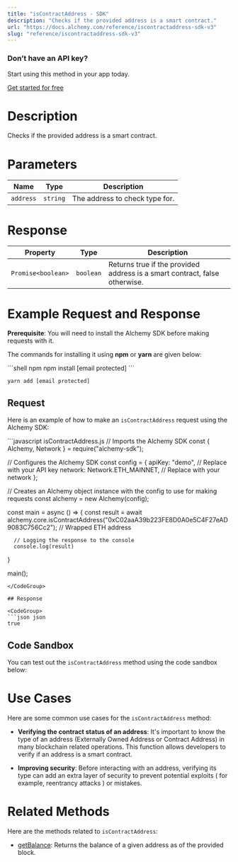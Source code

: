 ```yaml
---
title: "isContractAddress - SDK"
description: "Checks if the provided address is a smart contract."
url: "https://docs.alchemy.com/reference/iscontractaddress-sdk-v3"
slug: "reference/iscontractaddress-sdk-v3"
---
```



### Don’t have an API key?

Start using this method in your app today.

[Get started for free](https://dashboard.alchemy.com/signup/?a=estimateGas)

# Description

Checks if the provided address is a smart contract.

# Parameters

| Name      | Type     | Description                    |
| --------- | -------- | ------------------------------ |
| `address` | `string` | The address to check type for. |

# Response

| Property           | Type      | Description                                                                |
| ------------------ | --------- | -------------------------------------------------------------------------- |
| `Promise<boolean>` | `boolean` | Returns true if the provided address is a smart contract, false otherwise. |

# Example Request and Response

**Prerequisite**: You will need to install the Alchemy SDK before making requests with it.

The commands for installing it using **npm** or **yarn** are given below:

<CodeGroup>
  ```shell npm
  npm install [email protected]
  ```

  ```shell yarn
  yarn add [email protected]
  ```
</CodeGroup>

## Request

Here is an example of how to make an `isContractAddress` request using the Alchemy SDK:

<CodeGroup>
  ```javascript isContractAddress.js
  // Imports the Alchemy SDK
  const { Alchemy, Network } = require("alchemy-sdk");

  // Configures the Alchemy SDK
  const config = {
      apiKey: "demo", // Replace with your API key
      network: Network.ETH_MAINNET, // Replace with your network
  };

  // Creates an Alchemy object instance with the config to use for making requests
  const alchemy = new Alchemy(config);

  const main = async () => {
      const result = await alchemy.core.isContractAddress("0xC02aaA39b223FE8D0A0e5C4F27eAD9083C756Cc2"); // Wrapped ETH address

      // Logging the response to the console
      console.log(result)
  }

  main();
  ```
</CodeGroup>

## Response

<CodeGroup>
  ```json json
  true
  ```
</CodeGroup>

## Code Sandbox

You can test out the `isContractAddress` method using the code sandbox below:

# Use Cases

Here are some common use cases for the `isContractAddress` method:

* **Verifying the contract status of an address**: It's important to know the type of an address (Externally Owned Address or Contract Address) in many blockchain related operations. This function allows developers to verify if an address is a smart contract.

* **Improving security**: Before interacting with an address, verifying its type can add an extra layer of security to prevent potential exploits ( for example, reentrancy attacks ) or mistakes.

# Related Methods

Here are the methods related to `isContractAddress`:

* [getBalance](/reference/getbalance-sdk): Returns the balance of a given address as of the provided block.
